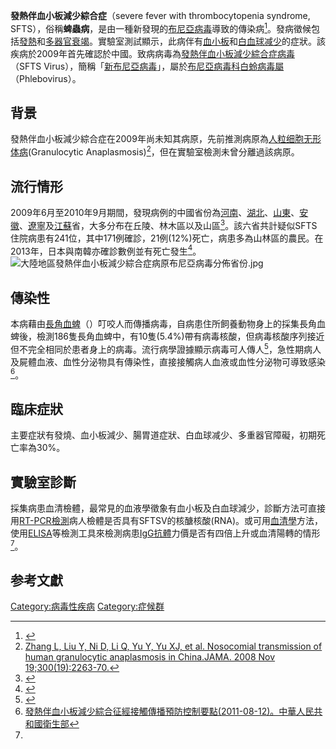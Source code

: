 {{medical}}
{{Infobox disease |
  Name           = 發熱伴血小板減少綜合症<br>Severe fever with thrombocytopenia syndrome|
  Image          = |
  Caption        = |
  DiseasesDB     = |
  ICD10          = {{ICD10|A|99||a|90}} |
  ICD9           = {{ICD9|065.9}} |
  ICDO           = |
  OMIM           = |
  MedlinePlus    = |
  eMedicineSubj  = |
  eMedicineTopic = |
  eMedicine_mult = | 
  MeshID         = D002044|
}}

'''發熱伴血小板減少綜合症'''（severe fever with thrombocytopenia syndrome, SFTS），俗稱'''蜱蟲病'''，是由一種新發現的[[布尼亞病毒|布尼亞病毒]]導致的傳染病<ref name="NEJM">{{Cite web |url=http://www.nejm.org/doi/full/10.1056/NEJMoa1010095 |title=Yu XJ, Liang MF, Zhang SY, Liu Y, Li JD, Sun YL, et al. Fever with Thrombocytopenia Associated with a Novel Bunyavirus in China. N Engl J Med. 2011 Apr 21;364(16):1523-32. |accessdate=2011-03-21 |archive-date=2012-02-02 |archive-url=https://web.archive.org/web/20120202142642/http://www.nejm.org/doi/full/10.1056/NEJMoa1010095 |dead-url=no }}</ref>。發病徵候包括[[發熱|發熱]]和[[多器官衰竭|多器官衰竭]]。實驗室測試顯示，此病伴有[[血小板减少症|血小板]]和[[白血球减少症|白血球减少]]的症狀。該疾病於2009年首先確認於中國。致病病毒為[[發熱伴血小板減少綜合症病毒|發熱伴血小板減少綜合症病毒]]（SFTS Virus），簡稱「[[新布尼亚病毒|新布尼亞病毒]]」，屬於[[布尼亞病毒科|布尼亞病毒科]][[白蛉病毒屬|白蛉病毒屬]]（Phlebovirus）。

== 背景 ==
發熱伴血小板減少綜合症在2009年尚未知其病原，先前推測病原為[[人粒细胞无形体病|人粒细胞无形体病]](Granulocytic Anaplasmosis)<ref>[http://jama.ama-assn.org/content/300/19/2263.full Zhang L, Liu Y, Ni D, Li Q, Yu Y, Yu XJ, et al. Nosocomial transmission of human granulocytic anaplasmosis in China.JAMA. 2008 Nov 19;300(19):2263-70.]</ref>，但在實驗室檢測未曾分離過該病原。

== 流行情形 ==
2009年6月至2010年9月期間，發現病例的中國省份為[[河南|河南]]、[[湖北|湖北]]、[[山東|山東]]、[[安徽|安徽]]、[[遼寧|遼寧]]及[[江蘇|江蘇]]省，大多分布在丘陵、林木區以及山區<ref>{{Cite web |url=http://www.moh.gov.cn/publicfiles/business/htmlfiles/mohwsyjbgs/s8348/201010/49272.htm |title=發熱血小板減少綜合症防治指南2010版。中華人民共和國衛生部辦公廳 |accessdate=2011-06-21 |archive-date=2011-06-20 |archive-url=https://web.archive.org/web/20110620095607/http://www.moh.gov.cn/publicfiles/business/htmlfiles/mohwsyjbgs/s8348/201010/49272.htm |dead-url=no }}</ref>。該六省共計疑似SFTS住院病患有241位，其中171例確診，21例(12%)死亡，病患多為山林區的農民。在2013年，日本與南韓亦確診數例並有死亡發生<ref>{{Cite web |url=http://www.promedmail.org/direct.php?id=20130526.1738022 |title=Severe fever w/ thrombocytopenia synd. - Japan, South Korea: update Archive Number: 20130526.1738022 |accessdate=2013-06-15 |archive-date=2016-03-04 |archive-url=https://web.archive.org/web/20160304052049/http://www.promedmail.org/direct.php?id=20130526.1738022 |dead-url=no }}</ref>。
[[File:大陸地區發熱伴血小板減少綜合症病原布尼亞病毒分佈省份.jpg|thumb]]
== 傳染性 ==
本病藉由[[長角血蜱|長角血蜱]]（{{lang|la|''Haemaphysalis longicornis''}}）叮咬人而傳播病毒，自病患住所飼養動物身上的採集長角血蜱後，檢測186隻長角血蜱中，有10隻(5.4%)帶有病毒核酸，但病毒核酸序列接近但不完全相同於患者身上的病毒。流行病學證據顯示病毒可人傳人<ref>{{Cite web |url=http://www.nejm.org/doi/full/10.1056/NEJMc1106000 |title=Bao CJ, Qi X, Wang H. A novel bunyavirus in China. N Engl J Med. 2011 Sep 1;365(9):862-3. |accessdate=2011-09-11 |archive-date=2013-05-12 |archive-url=https://web.archive.org/web/20130512232123/http://www.nejm.org/doi/full/10.1056/NEJMc1106000 |dead-url=no }}</ref>，急性期病人及屍體血液、血性分泌物具有傳染性，直接接觸病人血液或血性分泌物可導致感染<ref>[http://www.moh.gov.cn/publicfiles/business/htmlfiles/mohjbyfkzj/s3577/201108/52620.htm 發熱伴血小板減少綜合征經接觸傳播預防控制要點(2011-08-12)。中華人民共和國衛生部]</ref>。

== 臨床症狀 ==
主要症狀有發燒、血小板減少、腸胃道症狀、白血球减少、多重器官障礙，初期死亡率為30%。

== 實驗室診斷 ==
採集病患血清檢體，最常見的血液學徵象有血小板及白血球減少，診斷方法可直接用[[RT-PCR檢測|RT-PCR檢測]]病人檢體是否具有SFTSV的核醣核酸(RNA)。或可用[[血清學|血清學]]方法，使用[[ELISA|ELISA]]等檢測工具來檢測病患[[IgG抗體|IgG抗體]]力價是否有四倍上升或血清陽轉的情形<ref name="NEJM"/>。

== 参考文獻 ==
{{Reflist}}

<!--- Categories --->
[[Category:病毒性疾病|Category:病毒性疾病]]
[[Category:症候群|Category:症候群]]